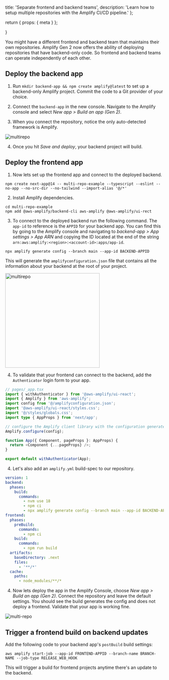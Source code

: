  title: 'Separate frontend and backend teams',
  description:
    'Learn how to setup multiple repositories with the Amplify CI/CD pipeline.'
};

  return {
    props: {
      meta
    }
  };

}

You might have a different frontend and backend team that maintains their own repositories. Amplify Gen 2 now offers the ability of deploying repositories that have backend-only code. So frontend and backend teams can operate independently of each other.

## Deploy the backend app

1. Run `mkdir backend-app && npm create amplify@latest` to set up a backend-only Amplify project. Commit the code to a Git provider of your choice.

1. Connect the `backend-app` in the new console. Navigate to the Amplify console and select _New app > Build an app (Gen 2)_.

1. When you connect the repository, notice the only auto-detected framework is Amplify.

![multirepo](/images/gen2/fullstack-branching/multirepo1.png)

4. Once you hit _Save and deploy_, your backend project will build.

## Deploy the frontend app

1. Now lets set up the frontend app and connect to the deployed backend.

```
npm create next-app@14 -- multi-repo-example --typescript --eslint --no-app --no-src-dir --no-tailwind --import-alias '@/*'

```

2. Install Amplify dependencies.

```
cd multi-repo-example
npm add @aws-amplify/backend-cli aws-amplify @aws-amplify/ui-rect
```

3. To connect to the deployed backend run the following command. The `app-id` to reference is the `APPID` for your backend app. You can find this by going to the Amplify console and navigating to _backend-app > App settings > App ARN_ and copying the ID located at the end of the string `arn:aws:amplify:<region>:<account-id>:apps/app-id`.

```
npx amplify generate config --branch main --app-id BACKEND-APPID
```

This will generate the `amplifyconfiguration.json` file that contains all the information about your backend at the root of your project.

<img
  src="/images/gen2/fullstack-branching/multirepo3.png"
  alt="multirepo"
  width="300"
/>

4. To validate that your frontend can connect to the backend, add the `Authenticator` login form to your app.

```ts
// pages/_app.tsx
import { withAuthenticator } from '@aws-amplify/ui-react';
import { Amplify } from 'aws-amplify';
import config from '@/amplifyconfiguration.json';
import '@aws-amplify/ui-react/styles.css';
import '@/styles/globals.css';
import type { AppProps } from 'next/app';

// configure the Amplify client library with the configuration generated by `amplify sandbox`
Amplify.configure(config);

function App({ Component, pageProps }: AppProps) {
  return <Component {...pageProps} />;
}

export default withAuthenticator(App);
```

4. Let's also add an `amplify.yml` build-spec to our repository.

```yaml
version: 1
backend:
  phases:
    build:
      commands:
        - nvm use 18
        - npm ci
        - npx amplify generate config --branch main --app-id BACKEND-APPID
frontend:
  phases:
    preBuild:
      commands:
        - npm ci
    build:
      commands:
        - npm run build
  artifacts:
    baseDirectory: .next
    files:
      - '**/*'
  cache:
    paths:
      - node_modules/**/*
```

4. Now lets deploy the app in the Amplify Console, choose _New app > Build an app (Gen 2)_. Connect the repository and leave the default settings. You should see the build generates the config and does not deploy a frontend. Validate that your app is working fine.

![multi-repo](/images/gen2/fullstack-branching/multirepo4.png)

## Trigger a frontend build on backend updates

Add the following code to your backend app's `postBuild` build settings:

```
aws amplify start-job --app-id FRONTEND-APPID --branch-name BRANCH-NAME --job-type RELEASE_WEB_HOOK
```

This will trigger a build for frontend projects anytime there's an update to the backend.

